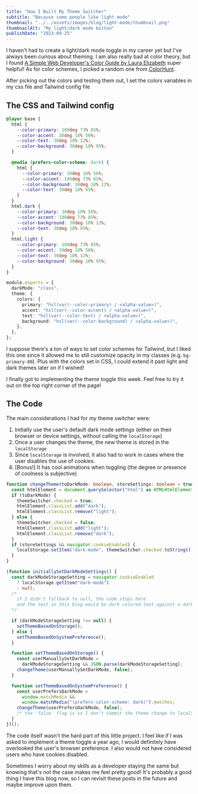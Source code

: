 ```yaml
---
title: "How I Built My Theme Switcher"
subtitle: "Because some people like light mode"
thumbnail: "../../assets/images/blog/light-mode/thumbnail.png"
thumbnailAlt: "My light/dark mode button"
publishDate: "2023-09-25"
---
```


I haven't had to create a light/dark mode toggle in my career yet but I've always been curious about theming. I am also really bad at color theory, but I found [A Simple Web Developer's Color Guide by Laura Elizabeth](https://www.smashingmagazine.com/2016/04/web-developer-guide-color/) super helpful! As for color schemes, I picked a random one from [ColorHunt](https://colorhunt.co/palettes/popular).

After picking out the colors and testing them out, I set the colors variables in my css file and Tailwind config file

## The CSS and Tailwind config

```css filename="utils.css"
@layer base {
  html {
    --color-primary: 100deg 73% 85%;
    --color-accent: 30deg 18% 56%;
    --color-text: 30deg 18% 12%;
    --color-background: 30deg 18% 95%;
  }

  @media (prefers-color-scheme: dark) {
    html {
      --color-primary: 30deg 18% 56%;
      --color-accent: 100deg 73% 85%;
      --color-background: 30deg 18% 12%;
      --color-text: 30deg 18% 95%;
    }
  }
  html.dark {
    --color-primary: 30deg 18% 56%;
    --color-accent: 100deg 73% 85%;
    --color-background: 30deg 18% 12%;
    --color-text: 30deg 18% 95%;
  }
  html.light {
    --color-primary: 100deg 73% 85%;
    --color-accent: 30deg 18% 56%;
    --color-text: 30deg 18% 12%;
    --color-background: 30deg 10% 95%;
  }
}
```

```ts filename="tailwind.config.ts"
module.exports = {
  darkMode: "class",
  theme: {
    colors: {
      primary: "hsl(var(--color-primary) / <alpha-value>)",
      accent: "hsl(var(--color-accent) / <alpha-value>)",
      text: "hsl(var(--color-text) / <alpha-value>)",
      background: "hsl(var(--color-background) / <alpha-value>)",
    },
  },
};
```

I suppose there's a ton of ways to set color schemes for Tailwind, but I liked this one since it allowed me to still customize opacity in my classes (e.g. `bg-primary-80`). Plus with the colors set in CSS, I could extend it past light and dark themes later on if I wished!

I finally got to implementing the theme toggle this week. Feel free to try it out on the top right corner of the page!

## The Code

The main considerations I had for my theme switcher were:

1. Initially use the user's default dark mode settings (either on their browser or device settings, without calling the `localStorage`)
2. Once a user changes the theme, the new theme is stored in the `localStorage`
3. Since `localStorage` is involved, it also had to work in cases where the user disables the use of cookies.
4. [Bonus!] It has cool animations when toggling (the degree or presence of coolness is subjective)

```ts
function changeTheme(toDarkMode: boolean, storeSettings: boolean = true) {
  const htmlElement = document.querySelector("html") as HTMLHtmlElement;
  if (toDarkMode) {
    themeSwitcher.checked = true;
    htmlElement.classList.add("dark");
    htmlElement.classList.remove("light");
  } else {
    themeSwitcher.checked = false;
    htmlElement.classList.add("light");
    htmlElement.classList.remove("dark");
  }
  if (storeSettings && navigator.cookieEnabled) {
    localStorage.setItem("dark-mode", themeSwitcher.checked.toString());
  }
}

(function initiallySetDarkModeSettings() {
  const darkModeStorageSetting = navigator.cookieEnabled
    ? localStorage.getItem("dark-mode")
    : null;
  /*
    if I didn't fallback to null, the code stops here 
    and the text in this blog would be dark colored text against a dark colored background
  */

  if (darkModeStorageSetting !== null) {
    setThemeBasedOnStorage();
  } else {
    setThemeBasedOnSystemPreference();
  }

  function setThemeBasedOnStorage() {
    const userManuallySetDarkMode =
      darkModeStorageSetting && JSON.parse(darkModeStorageSetting);
    changeTheme(userManuallySetDarkMode, false);
  }

  function setThemeBasedOnSystemPreference() {
    const userPrefersDarkMode =
      window.matchMedia &&
      window.matchMedia("(prefers-color-scheme: dark)").matches;
    changeTheme(userPrefersDarkMode, false);
    /* the 'false' flag is so I don't commit the theme change to localStorage */
  }
})();
```

The code itself wasn't the hard part of this little project. I feel like if I was asked to implement a theme toggle a year ago, I would definitely have overlooked the user's browser preference. I also would not have considered users who have cookies disabled.

Sometimes I worry about my skills as a developer staying the same but knowing that's not the case makes me feel pretty good! It's probably a good thing I have this blog now, so I can revisit these posts in the future and maybe improve upon them.
